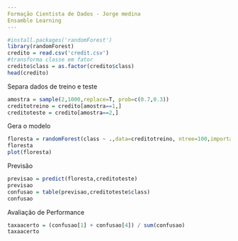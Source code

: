 ```yaml
---
Formação Cientista de Dados - Jorge medina
Ensamble Learning
---
```


```r
#install.packages('randomForest')
library(randomForest)
credito = read.csv('credit.csv')
#transforma classe em fator
credito$class = as.factor(credito$class)
head(credito)
```
Separa dados de treino e teste
```r
amostra = sample(2,1000,replace=T, prob=c(0.7,0.3))
creditotreino = credito[amostra==1,]
creditoteste = credito[amostra==2,]
```
Gera o modelo
```r
floresta = randomForest(class ~ .,data=creditotreino, ntree=100,importance=T)
floresta
plot(floresta)
```
Previsão
```r
previsao = predict(floresta,creditoteste)
previsao
confusao = table(previsao,creditoteste$class)
confusao
```
Avaliação de Performance
```r
taxaacerto = (confusao[1] + confusao[4]) / sum(confusao)
taxaacerto
```

